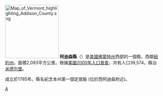 [[File:Map_of_Vermont_highlighting_Addison_County.svg|175px]]
'''阿迪森縣'''（{{lang-en|Addison County}}）是[[美國|美國]][[佛蒙特州|佛蒙特州]]西部的一個縣，西鄰[[紐約州|紐約州]]。面積2,093平方公里。根據[[美國2000年人口普查|美國2000年人口普查]]，共有人口39,574。縣治[[米德尔堡_(佛蒙特州)|米德尔堡]]。

成立於1785年。縣名紀念本州第一個定居點 (位於西阿迪森附近)。
{{Authority control}}
{{Vermont-stub}}

[[Category:佛蒙特州行政區劃|A]]